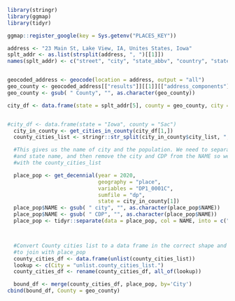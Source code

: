 ```r
library(stringr)
library(ggmap)
library(tidyr)
```
```r
ggmap::register_google(key = Sys.getenv("PLACES_KEY"))
```
```r




address <- "23 Main St, Lake View, IA, Unites States, Iowa"
splt_addr <- as.list(strsplit(address, ", ")[[1]])
names(splt_addr) <- c("street", "city", "state_abbv", "country", "state")


geocoded_address <- geocode(location = address, output = "all")
geo_county <- geocoded_address[["results"]][[1]][["address_components"]][[4]][["long_name"]]
geo_county <- gsub( " County", "", as.character(geo_county))

city_df <- data.frame(state = splt_addr[5], county = geo_county, city = splt_addr[2])


#city_df <- data.frame(state = "Iowa", county = "Sac")
  city_in_county <- get_cities_in_county(city_df[1,])
  county_cities_list <- stringr::str_split(city_in_county$city_list, ", ")

  #This gives us the name of city and the population. We need to separate city
  #and state name, and then remove the city and CDP from the NAME so we can join
  #with the county_cities_list

  place_pop <- get_decennial(year = 2020,
                             geography = "place",
                             variables = "DP1_0001C",
                             sumfile = "dp",
                             state = city_in_county[1])
  place_pop$NAME <- gsub( " city", "", as.character(place_pop$NAME))
  place_pop$NAME <- gsub( " CDP", "", as.character(place_pop$NAME))
  place_pop <- tidyr::separate(data = place_pop, col = NAME, into = c("City", "State"), sep = ";")



  #Convert County cities list to a data frame in the correct shape and name
  #to join with place_pop
  county_cities_df <- data.frame(unlist(county_cities_list))
  lookup <- c(City = "unlist.county_cities_list.")
  county_cities_df <- rename(county_cities_df, all_of(lookup))

  bound_df <- merge(county_cities_df, place_pop, by='City')
cbind(bound_df, County = geo_county)

```
